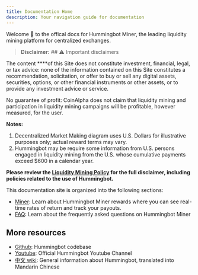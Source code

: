 ```yaml
---
title: Documentation Home
description: Your navigation guide for documentation
---
```


Welcome 👋 to the offical docs for Hummingbot Miner, the leading liquidity mining platform for centralized exchanges.

> **Disclaimer:** ## ⚠️ Important disclaimers

The content \*\*\*\*of this Site does not constitute investment, financial, legal, or tax advice: none of the information contained on this Site constitutes a recommendation, solicitation, or offer to buy or sell any digital assets, securities, options, or other financial instruments or other assets, or to provide any investment advice or service.

No guarantee of profit: CoinAlpha does not claim that liquidity mining and participation in liquidity mining campaigns will be profitable, however measured, for the user.

**Notes:**

1. Decentralized Market Making diagram uses U.S. Dollars for illustrative purposes only; actual reward terms may vary.
2. Hummingbot may be require some information from U.S. persons engaged in liquidity mining from the U.S. whose cumulative payments exceed \$600 in a calendar year.

**Please review the [Liquidity Mining Policy](https://hummingbot.io/liquidity-mining-policy/) for the full disclaimer, including policies related to the use of Hummingbot.**

This documentation site is organized into the following sections:

- [Miner](/miner/overview): Learn about Hummingbot Miner rewards where you can see real-time rates of return and track your payouts.
- [FAQ](/faq): Learn about the frequently asked questions on Hummingbot Miner

## More resources

- [Github](https://github.com/coinalpha/hummingbot): Hummingbot codebase
- [Youtube](https://www.youtube.com/channel/UCxzzdEnDRbylLMWmaMjywOA): Official Hummingbot Youtube Channel
- [中文 wiki](https://github.com/coinalpha/hummingbot_chinese): General information about Hummingbot, translated into Mandarin Chinese

